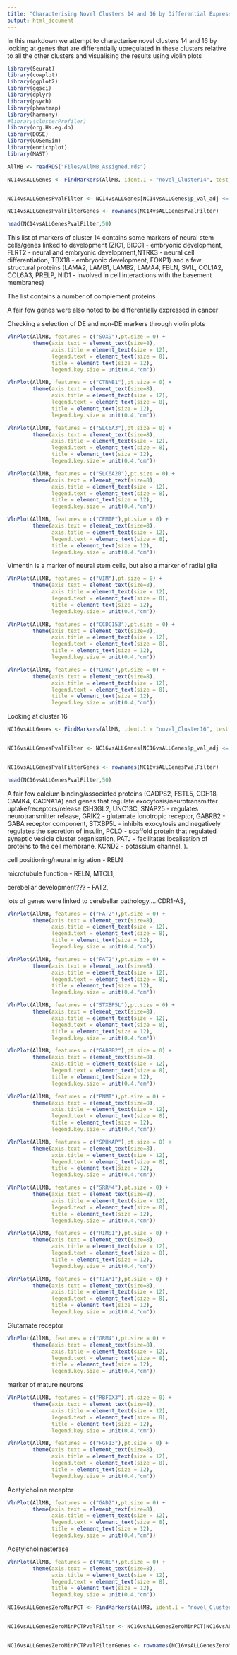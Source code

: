 ```yaml
---
title: "Characterising Novel Clusters 14 and 16 by Differential Expression Analyses"
output: html_document
---
```


In this markdown we attempt to characterise novel clusters 14 and 16 by looking at genes that are differentially upregulated in these clusters relative to all the other clusters and visualising the results using violin plots


```R
library(Seurat)
library(cowplot)
library(ggplot2)
library(ggsci)
library(dplyr)
library(psych)
library(pheatmap)
library(harmony)
#library(clusterProfiler)
library(org.Hs.eg.db)
library(DOSE)
library(GOSemSim)
library(enrichplot)
library(MAST)
```


```R
AllMB <- readRDS("Files/AllMB_Assigned.rds")
```


```R

NC14vsALLGenes <- FindMarkers(AllMB, ident.1 = "novel_Cluster14", test.use = "MAST")


NC14vsALLGenesPvalFilter <- NC14vsALLGenes[NC14vsALLGenes$p_val_adj <= 0.05,]

NC14vsALLGenesPvalFilterGenes <- rownames(NC14vsALLGenesPvalFilter)
```

```R
head(NC14vsALLGenesPvalFilter,50)
```

This list of markers of cluster 14 contains some markers of neural stem cells/genes linked to development (ZIC1, BICC1 - embryonic development, FLRT2 - neural and embryonic development,NTRK3 - neural cell differentiation, TBX18 - embryonic development, FOXP1) and a few structural proteins (LAMA2, LAMB1, LAMB2, LAMA4, FBLN, SVIL, COL1A2, COL6A3, PRELP, NID1 - involved in cell interactions with the basement membranes)

The list contains a number of complement proteins

A fair few genes were also noted to be differentially expressed in cancer

Checking a selection of DE and non-DE markers through violin plots



```R

VlnPlot(AllMB, features = c("SOX9"),pt.size = 0) +
        theme(axis.text = element_text(size=8),
              axis.title = element_text(size = 12),
              legend.text = element_text(size = 8),
              title = element_text(size = 12),
              legend.key.size = unit(0.4,"cm"))
```


```R

VlnPlot(AllMB, features = c("CTNNB1"),pt.size = 0) +
        theme(axis.text = element_text(size=8),
              axis.title = element_text(size = 12),
              legend.text = element_text(size = 8),
              title = element_text(size = 12),
              legend.key.size = unit(0.4,"cm"))
```
```R

VlnPlot(AllMB, features = c("SLC6A3"),pt.size = 0) +
        theme(axis.text = element_text(size=8),
              axis.title = element_text(size = 12),
              legend.text = element_text(size = 8),
              title = element_text(size = 12),
              legend.key.size = unit(0.4,"cm"))
```

```R

VlnPlot(AllMB, features = c("SLC6A20"),pt.size = 0) +
        theme(axis.text = element_text(size=8),
              axis.title = element_text(size = 12),
              legend.text = element_text(size = 8),
              title = element_text(size = 12),
              legend.key.size = unit(0.4,"cm"))
```




```R

VlnPlot(AllMB, features = c("CEMIP"),pt.size = 0) +
        theme(axis.text = element_text(size=8),
              axis.title = element_text(size = 12),
              legend.text = element_text(size = 8),
              title = element_text(size = 12),
              legend.key.size = unit(0.4,"cm"))
```


Vimentin is a marker of neural stem cells, but also a marker of radial glia

```R

VlnPlot(AllMB, features = c("VIM"),pt.size = 0) +
        theme(axis.text = element_text(size=8),
              axis.title = element_text(size = 12),
              legend.text = element_text(size = 8),
              title = element_text(size = 12),
              legend.key.size = unit(0.4,"cm"))
```


```R

VlnPlot(AllMB, features = c("CCDC153"),pt.size = 0) +
        theme(axis.text = element_text(size=8),
              axis.title = element_text(size = 12),
              legend.text = element_text(size = 8),
              title = element_text(size = 12),
              legend.key.size = unit(0.4,"cm"))
```

```R

VlnPlot(AllMB, features = c("CDH2"),pt.size = 0) +
        theme(axis.text = element_text(size=8),
              axis.title = element_text(size = 12),
              legend.text = element_text(size = 8),
              title = element_text(size = 12),
              legend.key.size = unit(0.4,"cm"))
```
Looking at cluster 16


```R

NC16vsALLGenes <- FindMarkers(AllMB, ident.1 = "novel_Cluster16", test.use = "MAST")


NC16vsALLGenesPvalFilter <- NC16vsALLGenes[NC16vsALLGenes$p_val_adj <= 0.05,]


NC16vsALLGenesPvalFilterGenes <- rownames(NC16vsALLGenesPvalFilter)
```

```R
head(NC16vsALLGenesPvalFilter,50)
```
A fair few calcium binding/associated proteins (CADPS2, FSTL5, CDH18, CAMK4, CACNA1A) and genes that regulate exocytosis/neurotransmitter uptake/receptors/release (SH3GL2, UNC13C, SNAP25 - regulates neurotransmitter release, GRIK2 - glutamate ionotropic receptor, GABRB2 - GABA receptor component, STXBP5L - inhibits exocytosis and negatively regulates the secretion of insulin, PCLO - scaffold protein that regulated synaptic vesicle cluster organisation, PATJ - facilitates localisation of proteins to the cell membrane, KCND2 - potassium channel, ). 

cell positioning/neural migration  - RELN

microtubule function - RELN, MTCL1, 

cerebellar development??? - FAT2,

lots of genes were linked to cerebellar pathology.....CDR1-AS,


```R

VlnPlot(AllMB, features = c("FAT2"),pt.size = 0) +
        theme(axis.text = element_text(size=8),
              axis.title = element_text(size = 12),
              legend.text = element_text(size = 8),
              title = element_text(size = 12),
              legend.key.size = unit(0.4,"cm"))
```

```R

VlnPlot(AllMB, features = c("FAT2"),pt.size = 0) +
        theme(axis.text = element_text(size=8),
              axis.title = element_text(size = 12),
              legend.text = element_text(size = 8),
              title = element_text(size = 12),
              legend.key.size = unit(0.4,"cm"))
```

```R

VlnPlot(AllMB, features = c("STXBP5L"),pt.size = 0) +
        theme(axis.text = element_text(size=8),
              axis.title = element_text(size = 12),
              legend.text = element_text(size = 8),
              title = element_text(size = 12),
              legend.key.size = unit(0.4,"cm"))
```


```R

VlnPlot(AllMB, features = c("GABRB2"),pt.size = 0) +
        theme(axis.text = element_text(size=8),
              axis.title = element_text(size = 12),
              legend.text = element_text(size = 8),
              title = element_text(size = 12),
              legend.key.size = unit(0.4,"cm"))
```

```R

VlnPlot(AllMB, features = c("PNMT"),pt.size = 0) +
        theme(axis.text = element_text(size=8),
              axis.title = element_text(size = 12),
              legend.text = element_text(size = 8),
              title = element_text(size = 12),
              legend.key.size = unit(0.4,"cm"))
```

```R

VlnPlot(AllMB, features = c("SPHKAP"),pt.size = 0) +
        theme(axis.text = element_text(size=8),
              axis.title = element_text(size = 12),
              legend.text = element_text(size = 8),
              title = element_text(size = 12),
              legend.key.size = unit(0.4,"cm"))
```



```R

VlnPlot(AllMB, features = c("SRRM4"),pt.size = 0) +
        theme(axis.text = element_text(size=8),
              axis.title = element_text(size = 12),
              legend.text = element_text(size = 8),
              title = element_text(size = 12),
              legend.key.size = unit(0.4,"cm"))
```


```R

VlnPlot(AllMB, features = c("RIMS1"),pt.size = 0) +
        theme(axis.text = element_text(size=8),
              axis.title = element_text(size = 12),
              legend.text = element_text(size = 8),
              title = element_text(size = 12),
              legend.key.size = unit(0.4,"cm"))
```
```R

VlnPlot(AllMB, features = c("TIAM1"),pt.size = 0) +
        theme(axis.text = element_text(size=8),
              axis.title = element_text(size = 12),
              legend.text = element_text(size = 8),
              title = element_text(size = 12),
              legend.key.size = unit(0.4,"cm"))
```
Glutamate receptor

```R

VlnPlot(AllMB, features = c("GRM4"),pt.size = 0) +
        theme(axis.text = element_text(size=8),
              axis.title = element_text(size = 12),
              legend.text = element_text(size = 8),
              title = element_text(size = 12),
              legend.key.size = unit(0.4,"cm"))
```


marker of mature neurons

```R

VlnPlot(AllMB, features = c("RBFOX3"),pt.size = 0) +
        theme(axis.text = element_text(size=8),
              axis.title = element_text(size = 12),
              legend.text = element_text(size = 8),
              title = element_text(size = 12),
              legend.key.size = unit(0.4,"cm"))
```



```R

VlnPlot(AllMB, features = c("FGF13"),pt.size = 0) +
        theme(axis.text = element_text(size=8),
              axis.title = element_text(size = 12),
              legend.text = element_text(size = 8),
              title = element_text(size = 12),
              legend.key.size = unit(0.4,"cm"))
```



Acetylcholine receptor

```R

VlnPlot(AllMB, features = c("GAD2"),pt.size = 0) +
        theme(axis.text = element_text(size=8),
              axis.title = element_text(size = 12),
              legend.text = element_text(size = 8),
              title = element_text(size = 12),
              legend.key.size = unit(0.4,"cm"))
```

Acetylcholinesterase

```R

VlnPlot(AllMB, features = c("ACHE"),pt.size = 0) +
        theme(axis.text = element_text(size=8),
              axis.title = element_text(size = 12),
              legend.text = element_text(size = 8),
              title = element_text(size = 12),
              legend.key.size = unit(0.4,"cm"))
```


```R

NC16vsALLGenesZeroMinPCT <- FindMarkers(AllMB, ident.1 = "novel_Cluster16", test.use = "MAST", min.pct = 0)


NC16vsALLGenesZeroMinPCTPvalFilter <- NC16vsALLGenesZeroMinPCT[NC16vsALLGenesZeroMinPCT$p_val_adj <= 0.05,]


NC16vsALLGenesZeroMinPCTPvalFilterGenes <- rownames(NC16vsALLGenesZeroMinPCTPvalFilter)
```









